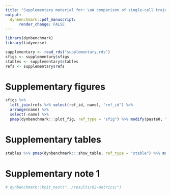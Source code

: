 ```yaml
---
title: "Supplementary material for: \nA comparison of single-cell trajectory inference methods: towards more accurate and robust tools"
output: 
  dynbenchmark::pdf_manuscript:
      render_change: FALSE
---
```


```r
library(dynbenchmark)
library(tidyverse)
```

```r
supplementary <- read_rds("supplementary.rds")
sfigs <- supplementary$sfigs
stables <- supplementary$stables
refs <- supplementary$refs
```

# Supplementary figures
```r
sfigs %>% 
  left_join(refs %>% select(ref_id, name), "ref_id") %>% 
  arrange(name) %>% 
  select(-name) %>% 
  pmap(dynbenchmark:::plot_fig, ref_type = "sfig") %>% modify(paste0, "\n\n") %>% walk(cat)
```

\clearpage

# Supplementary tables

```r
stables %>% pmap(dynbenchmark:::show_table, ref_type = "stable") %>% modify(paste0, "\n\n") %>% walk(cat)
```

\clearpage

# Supplementary note 1

```r
# dynbenchmark::knit_nest("../results/02-metrics/")
```
